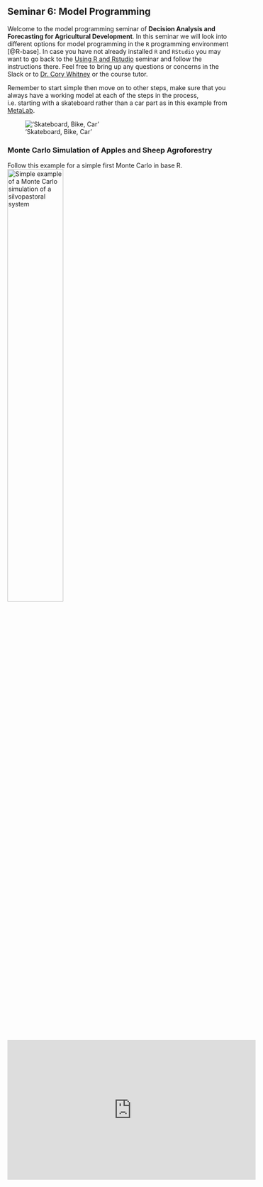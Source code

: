 ## Seminar 6: Model Programming {#model_programming} 
<!-- reference with [Model programming](#model_programming) -->

Welcome to the model programming seminar of **Decision Analysis and Forecasting for Agricultural Development**. In this seminar we will look into different options for model programming in the `R` programming environment [@R-base]. In case you have not already installed `R` and `RStudio` you may want to go back to the [Using R and Rstudio](#r_rstudio) seminar and follow the instructions there. Feel free to bring up any questions or concerns in the Slack or to [Dr. Cory Whitney](mailto:cory.whitney@uni-bonn.de?subject=[Seminar_4]%20Decision%20Analysis%20Lecture) or the course tutor.

Remember to start simple then move on to other steps, make sure that you always have a working model at each of the steps in the process, i.e. starting with a skateboard rather than a car part as in this example from [MetaLab](https://twitter.com/metalab).

!['Skateboard, Bike, Car'](images/Model_stages_car_analogy.png)

### Monte Carlo Simulation of Apples and Sheep Agroforestry 

Follow this example for a simple first Monte Carlo in base R. 
![Simple example of a Monte Carlo simulation of a  silvopastoral system](images/MC_apples_sheep.png){width=50%}

<iframe width="560" height="315" src="https://www.youtube.com/embed/Wj49RrvjQ5M" frameborder="0" allowfullscreen></iframe>
